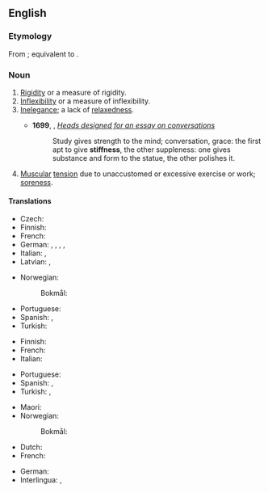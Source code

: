==English==

===Etymology===
From {{inh|en|enm|stiffenes}}; equivalent to {{suffix|en|stiff|ness}}.

===Noun===
{{en-noun|~|es}}

# [[rigidity|Rigidity]] or a measure of rigidity.
# [[inflexibility|Inflexibility]] or a measure of inflexibility.
# [[inelegance|Inelegance]]; a lack of [[relaxedness]].
#: {{ux|en|His '''stiffness''' hampered the conversation.}}
#* '''1699''', {{w|Sir William Temple, 1st Baronet|William Temple}}, ''[http://essays.quotidiana.org/temple/heads_for_conversation/ Heads designed for an essay on conversations]''
#*: Study gives strength to the mind; conversation, grace: the first apt to give '''stiffness''', the other suppleness: one gives substance and form to the statue, the other polishes it.
# [[muscular|Muscular]] [[tension]] due to unaccustomed or excessive exercise or work; [[soreness]].

====Translations====
{{trans-top|rigidity}}
* Czech: {{t+|cs|ztuhlost|f}}
* Finnish: {{t+|fi|jäykkyys}}
* French: {{t+|fr|rigidité}}
* German: {{t+|de|Erstarrung|f}}, {{t|de|Starre|f}}, {{t|de|Steife|f}}, {{t+|de|Steifigkeit|f}}, {{t|de|Steifheit|f}}
* Italian: {{t+|it|rigidezza|f}}, {{t+|it|rigidità|f}}
* Latvian: {{t|lv|stingums|m}}, {{t|lv|stīvums|m}}
{{trans-mid}}
* Norwegian:
*: Bokmål: {{t|nb|stivhet|m|f}}
* Portuguese: {{t+|pt|rigidez|f}}
* Spanish: {{t+|es|rigidez|f}}, {{t+|es|tiesura|f}}
* Turkish: {{t+|tr|katılık}}
{{trans-bottom}}

{{trans-top|inflexibility}}
* Finnish: {{t+|fi|taipumattomuus}}
* French: {{t+|fr|inflexibilité}}
* Italian: {{t|it|inflessibilità|f}}
{{trans-mid}}
* Portuguese: {{t+|pt|rigidez|f}}
* Spanish: {{t+|es|rigidez|f}}, {{t+|es|inflexibilidad|f}}
* Turkish: {{t+|tr|direngenlik}}, {{t+|tr|inatçılık}}
{{trans-bottom}}

{{trans-top|muscular tension}}
* Maori: {{t|mi|uhu}}
* Norwegian:
*: Bokmål: {{t|nb|stivhet|m|f}}
{{trans-mid}}
{{trans-bottom}}

{{checktrans-top}}
* Dutch: {{t-check|nl|Stijfheid}}
* French: {{t+check|fr|raideur}}
{{trans-mid}}
* German: {{t-check|de|Steifheit}}
* Interlingua: {{t-check|ia|rigiditate}}, {{t-check|ia|inflexibilitate}}
{{trans-bottom}}